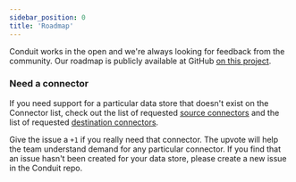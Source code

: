 ```yaml
---
sidebar_position: 0
title: 'Roadmap'
---
```



Conduit works in the open and we're always looking for feedback from the community. Our roadmap is publicly available at GitHub [on this project](https://github.com/orgs/ConduitIO/projects/3/views/9).

### Need a connector

If you need support for a particular data store that doesn't exist on the Connector list, check out the list of
requested [source connectors](https://github.com/ConduitIO/conduit/issues?q=is%3Aissue+label%3Aconnector%3Asource+is%3Aopen) and the list of requested [destination connectors](https://github.com/ConduitIO/conduit/issues?q=is%3Aissue+label%3Aconnector%3Adestination+is%3Aopen).

Give the issue a `+1` if you really need that connector. The upvote will help the team understand demand for any
particular connector. If you find that an issue hasn't been created for your data store, please create a new issue in
the Conduit repo.
